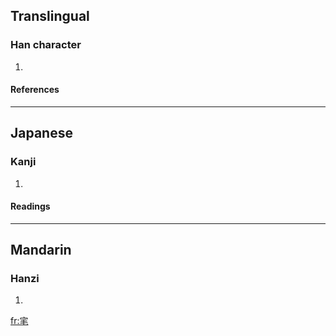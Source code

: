 ==Translingual==
===Han character===
{{Han char|rn=40|rad=宀|as=04|sn=7|four=3071<sub>4</sub>|canj=十竹手山 (JHQU)}}
# {{defn|Han|sort=宀04}}
====References====
{{Han ref|kx=0283.051|dkj=07093|hdz=20916.070|uh=5B92|ud=23442|bh=CABD|bd=51901}}
----
==Japanese==
===Kanji===
{{ja-kanji|grade=|rs=宀04}}
# {{defn|Japanese}} 
====Readings====
{{ja-readings|on=[[ちゅん]] (chun)|kun=}}
----
==Mandarin==
===Hanzi===
{{cmn-hanzi|pin=[[zhūn]] ([[zhun1]])|wg=chun<sup>1</sup>}}
# {{defn|Mandarin}}

[[fr:宒]]